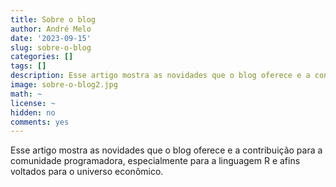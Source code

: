 ```yaml
---
title: Sobre o blog
author: André Melo
date: '2023-09-15'
slug: sobre-o-blog
categories: []
tags: []
description: Esse artigo mostra as novidades que o blog oferece e a contribuição para a comunidade programadora, especialmente para a linguagem R e afins voltados para o universo econômico.
image: sobre-o-blog2.jpg
math: ~
license: ~
hidden: no
comments: yes
---
```


Esse artigo mostra as novidades que o blog oferece e a contribuição para a comunidade programadora, especialmente para a linguagem R e afins voltados para o universo econômico.

<!--more-->
